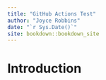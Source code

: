 ```yaml
--- 
title: "GitHub Actions Test"
author: "Joyce Robbins"
date: "`r Sys.Date()`"
site: bookdown::bookdown_site
---
```


# Introduction


